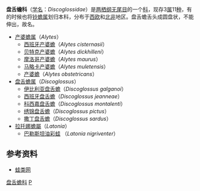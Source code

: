 {{Automatic taxobox
| taxon = Discoglossidae
| fossil_range = {{Fossil range|155|0}}[[侏罗纪|侏罗纪]]晚期至今
| image = AlytesObstet.jpg
| image_caption = [[产婆蟾|产婆蟾]]（''Alytes obstetricans''）
| authority = Günther, 1859
| range_map = Discoglossidae distrib.PNG
| range_map_width = 200px
| range_map_caption = 盘舌蟾科分布区（黑色）
}}
'''盘舌蟾科'''（[[学名|学名]]：''Discoglossidae''）是[[两栖纲|两栖纲]][[无尾目|无尾目]]的一个[[科_(生物)|科]]，现存3[[属|属]]11[[种|种]]，有的时候也将[[铃蟾属|铃蟾属]]划归本科，分布于[[西欧|西欧]]和[[北非|北非]]地区。盘舌蟾舌头成圆盘状，不能伸出，故名。
* [[产婆蟾属|产婆蟾属]]（''Alytes''）
** [[西班牙产婆蟾|西班牙产婆蟾]]（''Alytes cisternasii''）
** [[贝特克产婆蟾|贝特克产婆蟾]]（''Alytes dickhilleni''）
** [[摩洛哥产婆蟾|摩洛哥产婆蟾]]（''Alytes maurus''）
** [[马略卡产婆蟾|马略卡产婆蟾]]（''Alytes muletensis''）
** [[产婆蟾|产婆蟾]]（''Alytes obstetricans''）
* [[盘舌蟾属|盘舌蟾属]]（''Discoglossus''）
** [[伊比利亚盘舌蟾|伊比利亚盘舌蟾]]（''Discoglossus galganoi''）
** [[西班牙盘舌蟾|西班牙盘舌蟾]]（''Discoglossus jeanneae''）
** [[科西嘉盘舌蟾|科西嘉盘舌蟾]]（''Discoglossus montalenti''）
** [[绣锦盘舌蟾|绣锦盘舌蟾]]（''Discoglossus pictus''）
** [[撒丁盘舌蟾|撒丁盘舌蟾]]（''Discoglossus sardus''）
* [[拉托娜蟾屬|拉托娜蟾屬]]（''Latonia''）
** [[巴勒斯坦油彩蛙|巴勒斯坦油彩蛙]] （''Latonia nigriventer''）

==参考资料==
* [http://www.frogvilla.com/cspecies/toads/Discoglossidae/Discoglossidae.htm 蛙类网] {{Wayback|url=http://www.frogvilla.com/cspecies/toads/Discoglossidae/Discoglossidae.htm |date=20100713014423 }}

{{無尾目}}
{{Taxonbar|from=Q55307}}

[[Category:盘舌蟾科|]]
[[Category:无尾目|P]]